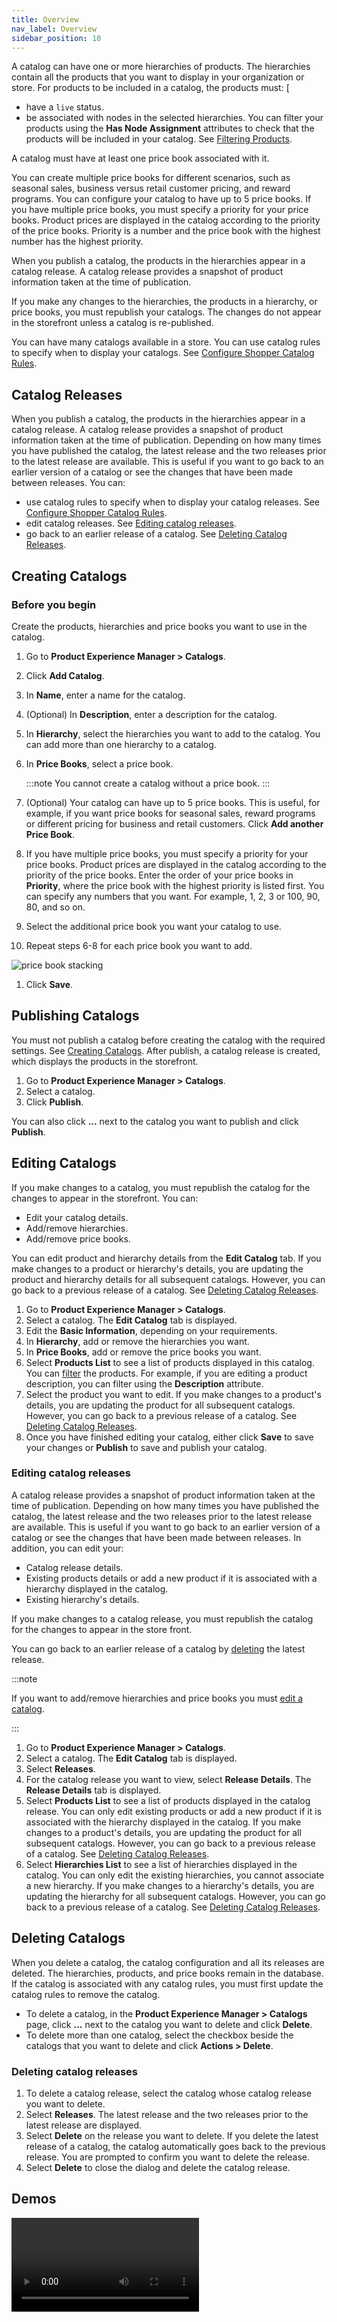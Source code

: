 ```yaml
---
title: Overview
nav_label: Overview
sidebar_position: 10
---
```


A catalog can have one or more hierarchies of products. The hierarchies contain all the products that you want to display in your organization or store. For products to be included in a catalog, the products must:
[
- have a `live` status.
- be associated with nodes in the selected hierarchies. You can filter your products using the **Has Node Assignment** attributes to check that the products will be included in your catalog. See [Filtering Products](/docs/commerce-manager/product-experience-manager/Products/filter-products).

A catalog must have at least one price book associated with it. 

You can create multiple price books for different scenarios, such as seasonal sales, business versus retail customer pricing, and reward programs. You can configure your catalog to have up to 5 price books. If you have multiple price books, you must specify a priority for your price books. Product prices are displayed in the catalog according to the priority of the price books. Priority is a number and the price book with the highest number has the highest priority. 

When you publish a catalog, the products in the hierarchies appear in a catalog release. A catalog release provides a snapshot of product information taken at the time of publication.

If you make any changes to the hierarchies, the products in a hierarchy, or price books, you must republish your catalogs. The changes do not appear in the storefront unless a catalog is re-published.

You can have many catalogs available in a store. You can use catalog rules to specify when to display your catalogs. See [Configure Shopper Catalog Rules](/docs/commerce-manager/product-experience-manager/catalogs/catalog-rules).

## Catalog Releases

When you publish a catalog, the products in the hierarchies appear in a catalog release. A catalog release provides a snapshot of product information taken at the time of publication.  Depending on how many times you have published the catalog, the latest release and the two releases prior to the latest release are available. This is useful if you want to go back to an earlier version of a catalog or see the changes that have been made between releases. You can:

- use catalog rules to specify when to display your catalog releases. See [Configure Shopper Catalog Rules](/docs/commerce-manager/product-experience-manager/catalogs/catalog-rules).
- edit catalog releases. See [Editing catalog releases](##editing-catalog-releases).
- go back to an earlier release of a catalog. See [Deleting Catalog Releases](#deleting-catalog-releases).

## Creating Catalogs

### Before you begin

Create the products, hierarchies and price books you want to use in the catalog.

1. Go to **Product Experience Manager > Catalogs**. 
1. Click **Add Catalog**.
1. In **Name**, enter a name for the catalog.
1. (Optional) In **Description**, enter a description for the catalog.
1. In **Hierarchy**, select the hierarchies you want to add to the catalog. You can add more than one hierarchy to a catalog.
1. In **Price Books**, select a price book.

    :::note
    You cannot create a catalog without a price book.
    :::

1. (Optional) Your catalog can have up to 5 price books. This is useful, for example, if you want price books for seasonal sales, reward programs or different pricing for business and retail customers. Click **Add another Price Book**. 
1. If you have multiple price books, you must specify a priority for your price books. Product prices are displayed in the catalog according to the priority of the price books. Enter the order of your price books in **Priority**, where the price book with the highest priority is listed first. You can specify any numbers that you want. For example, 1, 2, 3 or 100, 90, 80, and so on.
1. Select the additional price book you want your catalog to use. 
1. Repeat steps 6-8 for each price book you want to add.

![price book stacking](/assets/pb-stacking.png)

1. Click **Save**.

## Publishing Catalogs

You must not publish a catalog before creating the catalog with the required settings. See [Creating Catalogs](#creating-catalogs). After publish, a catalog release is created, which displays the products in the storefront.

1. Go to **Product Experience Manager > Catalogs**.
1. Select a catalog. 
1. Click **Publish**.

You can also click **...** next to the catalog you want to publish and click **Publish**.

## Editing Catalogs 

If you make changes to a catalog, you must republish the catalog for the changes to appear in the storefront. You can:

- Edit your catalog details.
- Add/remove hierarchies.
- Add/remove price books.

You can edit product and hierarchy details from the **Edit Catalog** tab. If you make changes to a product or hierarchy's details, you are updating the product and hierarchy details for all subsequent catalogs. However, you can go back to a previous release of a catalog. See [Deleting Catalog Releases](#deleting-catalog-releases).

1. Go to **Product Experience Manager > Catalogs**.
1. Select a catalog. The **Edit Catalog** tab is displayed.
1. Edit the **Basic Information**, depending on your requirements.
1. In **Hierarchy**, add or remove the hierarchies you want.
1. In **Price Books**, add or remove the price books you want.
1. Select **Products List** to see a list of products displayed in this catalog. You can [filter](/docs/commerce-manager/product-experience-manager/Products/filter-products) the products. For example, if you are editing a product description, you can filter using the **Description** attribute.
1. Select the product you want to edit. If you make changes to a product's details, you are updating the product for all subsequent catalogs. However, you can go back to a previous release of a catalog. See [Deleting Catalog Releases](#deleting-catalog-releases).
1. Once you have finished editing your catalog, either click **Save** to save your changes or **Publish** to save and publish your catalog.

### Editing catalog releases

A catalog release provides a snapshot of product information taken at the time of publication. Depending on how many times you have published the catalog, the latest release and the two releases prior to the latest release are available. This is useful if you want to go back to an earlier version of a catalog or see the changes that have been made between releases. In addition, you can edit your:

- Catalog release details.
- Existing products details or add a new product if it is associated with a hierarchy displayed in the catalog.
- Existing hierarchy's details. 

If you make changes to a catalog release, you must republish the catalog for the changes to appear in the store front. 

You can go back to an earlier release of a catalog by [deleting](#deleting-catalog-releases) the latest release. 

:::note

If you want to add/remove hierarchies and price books you must [edit a catalog](#editing-catalogs).

:::

1. Go to **Product Experience Manager > Catalogs**.
1. Select a catalog. The **Edit Catalog** tab is displayed.
1. Select **Releases**. 
1. For the catalog release you want to view, select **Release Details**. The **Release Details** tab is displayed.
1. Select **Products List** to see a list of products displayed in the catalog release. You can only edit existing products or add a new product if it is associated with the hierarchy displayed in the catalog. If you make changes to a product's details, you are updating the product for all subsequent catalogs. However, you can go back to a previous release of a catalog. See [Deleting Catalog Releases](#deleting-catalog-releases).
1. Select **Hierarchies List** to see a list of hierarchies displayed in the catalog. You can only edit the existing hierarchies, you cannot associate a new hierarchy. If you make changes to a hierarchy's details, you are updating the hierarchy for all subsequent catalogs. However, you can go back to a previous release of a catalog. See [Deleting Catalog Releases](#deleting-catalog-releases).

## Deleting Catalogs

When you delete a catalog, the catalog configuration and all its releases are deleted. The hierarchies, products, and price books remain in the database. If the catalog is associated with any catalog rules, you must first update the catalog rules to remove the catalog.

- To delete a catalog, in the **Product Experience Manager > Catalogs** page, click **...** next to the catalog you want to delete and click **Delete**.
- To delete more than one catalog, select the checkbox beside the catalogs that you want to delete and click **Actions > Delete**.

### Deleting catalog releases

1. To delete a catalog release, select the catalog whose catalog release you want to delete. 
1. Select **Releases**. The latest release and the two releases prior to the latest release are displayed.
1. Select **Delete** on the release you want to delete. If you delete the latest release of a catalog, the catalog automatically goes back to the previous release. You are prompted to confirm you want to delete the release.
1. Select **Delete** to close the dialog and delete the catalog release.

## Demos

<Video
  mediaSrc="https://www.youtube.com/embed/4FM4lvYtQSA"
  mediaType="embed"
  title="Configuring Catalogs & Catalog Rules in Commerce Manager" />
